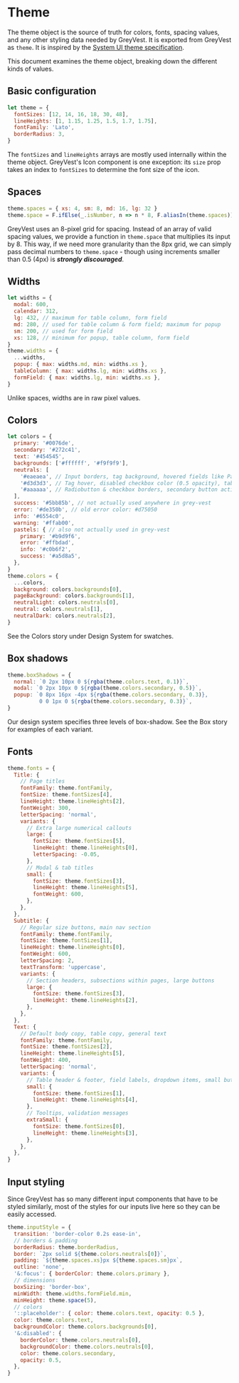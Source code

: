 
<Meta title="Design System | Theme" />

# Theme

The theme object is the source of truth for colors, fonts, spacing values, and any other styling data needed by GreyVest. It is exported from GreyVest as `theme`. It is inspired by the [System UI theme specification](https://system-ui.com/theme/).

This document examines the theme object, breaking down the different kinds of values.

## Basic configuration

```js
let theme = {
  fontSizes: [12, 14, 16, 18, 30, 48],
  lineHeights: [1, 1.15, 1.25, 1.5, 1.7, 1.75],
  fontFamily: 'Lato',
  borderRadius: 3,
}
```

The `fontSizes` and `lineHeights` arrays are mostly used internally within the theme object. GreyVest's Icon component is one exception: its `size` prop takes an index to `fontSizes` to determine the font size of the icon.

## Spaces

```js
theme.spaces = { xs: 4, sm: 8, md: 16, lg: 32 }
theme.space = F.ifElse(_.isNumber, n => n * 8, F.aliasIn(theme.spaces))
```

GreyVest uses an 8-pixel grid for spacing. Instead of an array of valid spacing values, we provide a function in `theme.space` that multiplies its input by 8. This way, if we need more granularity than the 8px grid, we can simply pass decimal numbers to `theme.space` - though using increments smaller than 0.5 (4px) is ***strongly discouraged***.

## Widths

```js
let widths = {
  modal: 600,
  calendar: 312,
  lg: 432, // maximum for table column, form field
  md: 280, // used for table column & form field; maximum for popup
  sm: 200, // used for form field
  xs: 128, // minimum for popup, table column, form field
}
theme.widths = {
  ...widths,
  popup: { max: widths.md, min: widths.xs },
  tableColumn: { max: widths.lg, min: widths.xs },
  formField: { max: widths.lg, min: widths.xs },
}
```

Unlike spaces, widths are in raw pixel values. 


## Colors

```js
let colors = {
  primary: '#0076de',
  secondary: '#272c41',
  text: '#454545',
  backgrounds: ['#ffffff', '#f9f9f9'],
  neutrals: [
    '#eaeaea', // Input borders, tag background, hovered fields like PagerItem, table header border-bottom, tab background
    '#d3d3d3', // Tag hover, disabled checkbox color (0.5 opacity), tab borders & active background color, textButton active background color
    '#aaaaaa', // Radiobutton & checkbox borders, secondary button active
  ],
  success: '#5bb85b', // not actually used anywhere in grey-vest
  error: '#de350b', // old error color: #d75050   
  info: '#6554c0',
  warning: '#ffab00',
  pastels: { // also not actually used in grey-vest
    primary: '#b9d9f6',
    error: '#ffbdad',
    info: '#c0b6f2',
    success: '#a5d8a5',
  },
}
theme.colors = {
  ...colors,
  background: colors.backgrounds[0],
  pageBackground: colors.backgrounds[1],
  neutralLight: colors.neutrals[0],
  neutral: colors.neutrals[1],
  neutralDark: colors.neutrals[2],
}
```

See the Colors story under Design System for swatches.


## Box shadows

```js
theme.boxShadows = {
  normal: `0 2px 10px 0 ${rgba(theme.colors.text, 0.1)}`,
  modal: `0 2px 10px 0 ${rgba(theme.colors.secondary, 0.5)}`,
  popup: `0 8px 16px -4px ${rgba(theme.colors.secondary, 0.3)},
          0 0 1px 0 ${rgba(theme.colors.secondary, 0.3)}`,
}
```

Our design system specifies three levels of box-shadow. See the Box story for examples of each variant.


## Fonts

```js
theme.fonts = {
  Title: {
    // Page titles
    fontFamily: theme.fontFamily,
    fontSize: theme.fontSizes[4],
    lineHeight: theme.lineHeights[2],
    fontWeight: 300,
    letterSpacing: 'normal',
    variants: {
      // Extra large numerical callouts
      large: {
        fontSize: theme.fontSizes[5],
        lineHeight: theme.lineHeights[0],
        letterSpacing: -0.05,
      },
      // Modal & tab titles
      small: {
        fontSize: theme.fontSizes[3],
        lineHeight: theme.lineHeights[5],
        fontWeight: 600,
      },
    },
  },
  Subtitle: {
    // Regular size buttons, main nav section
    fontFamily: theme.fontFamily,
    fontSize: theme.fontSizes[1],
    lineHeight: theme.lineHeights[0],
    fontWeight: 600,
    letterSpacing: 2,
    textTransform: 'uppercase',
    variants: {
      // Section headers, subsections within pages, large buttons
      large: {
        fontSize: theme.fontSizes[3],
        lineHeight: theme.lineHeights[2],
      },
    },
  },
  Text: {
    // Default body copy, table copy, general text
    fontFamily: theme.fontFamily,
    fontSize: theme.fontSizes[2],
    lineHeight: theme.lineHeights[5],
    fontWeight: 400,
    letterSpacing: 'normal',
    variants: {
      // Table header & footer, field labels, dropdown items, small buttons, pagination, banner copy
      small: {
        fontSize: theme.fontSizes[1],
        lineHeight: theme.lineHeights[4],
      },
      // Tooltips, validation messages
      extraSmall: {
        fontSize: theme.fontSizes[0],
        lineHeight: theme.lineHeights[3],
      },
    },
  },
}
```

## Input styling

Since GreyVest has so many different input components that have to be styled similarly, most of the styles for our inputs live here so they can be easily accessed.

```js
theme.inputStyle = {
  transition: 'border-color 0.2s ease-in',
  // borders & padding
  borderRadius: theme.borderRadius,
  border: `2px solid ${theme.colors.neutrals[0]}`,
  padding: `${theme.spaces.xs}px ${theme.spaces.sm}px`,
  outline: 'none',
  '&:focus': { borderColor: theme.colors.primary },
  // dimensions
  boxSizing: 'border-box',
  minWidth: theme.widths.formField.min,
  minHeight: theme.space(5),
  // colors
  '::placeholder': { color: theme.colors.text, opacity: 0.5 },
  color: theme.colors.text,
  backgroundColor: theme.colors.backgrounds[0],
  '&:disabled': {
    borderColor: theme.colors.neutrals[0],
    backgroundColor: theme.colors.neutrals[0],
    color: theme.colors.secondary,
    opacity: 0.5,
  },
}
```
